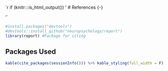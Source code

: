 `r if (knitr:::is_html_output()) '
# References {-}

'`
```r
#install.packages("devtools")
#devtools::install_github("neuropsychology/report")
library(report) #Package for citing
```

## Packages Used

```r
kable(cite_packages(sessionInfo())) %>% kable_styling(full_width = F)
```
